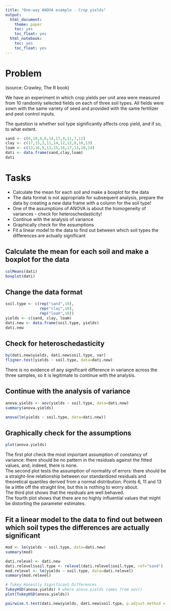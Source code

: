 ```yaml
---
title: "One-way ANOVA example - Crop yields"
output: 
  html_document: 
    theme: paper
    toc: yes
    toc_float: yes
  html_notebook: 
    toc: yes
    toc_float: yes
---
```


# Problem
(source: Crawley, The R book)

We have an experiment in which crop yields per unit area were measured from 10 randomly selected fields on each of three soil types. All fields were sown with the same variety of seed and provided with the same fertilizer and pest control inputs.

The question is whether soil type significantly affects crop yield, and if so, to what extent.

```r
sand <- c(6,10,8,6,14,17,9,11,7,11)
clay <- c(17,15,3,11,14,12,12,8,10,13)
loam <- c(13,16,9,12,15,16,17,13,18,14)
dati <- data.frame(sand,clay,loam)
dati
```


# Tasks

* Calculate the mean for each soil and make a boxplot for the data
* The data format is not appropriate for subsequent analysis, prepare the data by creating a new data frame with a column for the soil type!
* One of the assumptions of ANOVA is about the homogeneity of variances - check for heteroschedasticity!
* Continue with the analysis of variance
* Graphically check for the assumptions
* Fit a linear model to the data to find out between which soil types the differences are actually significant


## Calculate the mean for each soil and make a boxplot for the data

```r
colMeans(dati)
boxplot(dati)
```

## Change the data format

```r
soil.type <- c(rep("sand",10),
               rep("clay",10),
               rep("loam",10))
yields <- c(sand, clay, loam)
dati.new <- data.frame(soil.type, yields)
dati.new
```

## Check for heteroschedasticity

```r
by(dati.new$yields, dati.new$soil.type, var)
fligner.test(yields ~ soil.type, data=dati.new)
```

There is no evidence of any significant difference in variance across the three samples, so it is legitimate to continue with the analysis.

## Continue with the analysis of variance

```r
anova.yields <- aov(yields ~ soil.type, data=dati.new)
summary(anova.yields)
```

```r
anova(lm(yields ~ soil.type, data=dati.new))
```

## Graphically check for the assumptions

```r
plot(anova.yields)
```

The first plot check the most important assumption of constancy of variance: there should be no pattern in the residuals against the fitted values, and, indeed, there is none.   
The second plot tests the assumption of normality of errors: there should be a straight-line relationship between our standardized residuals and theoretical quantiles derived from a normal distribution. Points 6, 11 and 13 lie a little off the straight line, but this is nothing to worry about.   
The third plot shows that the residuals are well behaved.   
The fourth plot shows that there are no highly influential values that might be distorting the parameter estimates. 

## Fit a linear model to the data to find out between which soil types the differences are actually significant

```r
mod <- lm(yields ~ soil.type, data=dati.new)
summary(mod)
```

```r
dati.relevel <- dati.new
dati.relevel$soil.type <- relevel(dati.relevel$soil.type, ref="sand")
mod.relevel <- lm(yields ~ soil.type, data=dati.relevel)
summary(mod.relevel)
```


```r
# Tukey Honestly Significant Differences
TukeyHSD(anova.yields) # where anova.yields comes from aov()
plot(TukeyHSD(anova.yields))
```
```r
pairwise.t.test(dati.new$yields, dati.new$soil.type, p.adjust.method = "bonferroni")
```

